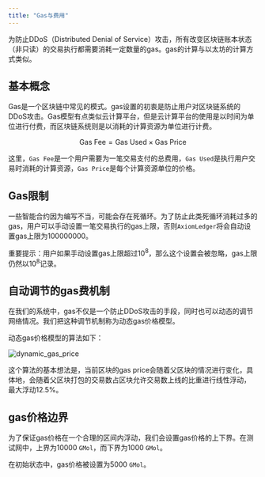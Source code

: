 ```yaml
---
title: "Gas与费用"
---
```


为防止DDoS（Distributed Denial of Service）攻击，所有改变区块链账本状态（非只读）的交易执行都需要消耗一定数量的gas。gas的计算与以太坊的计算方式类似。

## 基本概念

Gas是一个区块链中常见的模式。gas设置的初衷是防止用户对区块链系统的DDoS攻击。Gas模型有点类似云计算平台，但是云计算平台的使用是以时间为单位进行付费，而区块链系统则是以消耗的计算资源为单位进行计费。

$$\text{Gas Fee}=\text{Gas Used} \times \text{Gas Price}$$

这里，`Gas Fee`是一个用户需要为一笔交易支付的总费用，`Gas Used`是执行用户交易时消耗的计算资源，`Gas Price`是每个计算资源单位的价格。

## Gas限制

一些智能合约因为编写不当，可能会存在死循环。为了防止此类死循环消耗过多的gas，用户可以手动设置一笔交易执行的gas上限，否则`AxiomLedger`将会自动设置gas上限为100000000。

<Note> 重要提示：用户如果手动设置gas上限超过$10^8$，那么这个设置会被忽略，gas上限仍然以$10^8$记录。</Note>

## 自动调节的gas费机制

在我们的系统中，gas不仅是一个防止DDoS攻击的手段，同时也可以动态的调节网络情况。我们把这种调节机制称为动态gas价格模型。

动态gas价格模型的算法如下：

![dynamic_gas_price](../../images/dynamic_gas_price.png)

这个算法的基本想法是，当前区块的gas price会随着父区块的情况进行变化，具体地，会随着父区块打包的交易数占区块允许交易数上线的比重进行线性浮动，
最大浮动12.5%。

## gas价格边界

为了保证gas价格在一个合理的区间内浮动，我们会设置gas价格的上下界。在测试网中，上界为10000 `GMol`，而下界为1000 `GMol`。

在初始状态中，gas价格被设置为5000 `GMol`。
